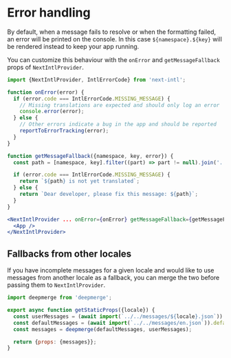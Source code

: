 # Error handling

By default, when a message fails to resolve or when the formatting failed, an error will be printed on the console. In this case `${namespace}.${key}` will be rendered instead to keep your app running.

You can customize this behaviour with the `onError` and `getMessageFallback` props of `NextIntlProvider`.

```jsx
import {NextIntlProvider, IntlErrorCode} from 'next-intl';

function onError(error) {
  if (error.code === IntlErrorCode.MISSING_MESSAGE) {
    // Missing translations are expected and should only log an error
    console.error(error);
  } else {
    // Other errors indicate a bug in the app and should be reported
    reportToErrorTracking(error);
  }
}

function getMessageFallback({namespace, key, error}) {
  const path = [namespace, key].filter((part) => part != null).join('.');

  if (error.code === IntlErrorCode.MISSING_MESSAGE) {
    return `${path} is not yet translated`;
  } else {
    return `Dear developer, please fix this message: ${path}`;
  }
}

<NextIntlProvider ... onError={onError} getMessageFallback={getMessageFallback}>
  <App />
</NextIntlProvider>
```

## Fallbacks from other locales

If you have incomplete messages for a given locale and would like to use messages from another locale as a fallback, you can merge the two before passing them to `NextIntlProvider`.

```jsx filename="pages/index.js"
import deepmerge from 'deepmerge';

export async function getStaticProps({locale}) {
  const userMessages = (await import(`../../messages/${locale}.json`)).default;
  const defaultMessages = (await import(`../../messages/en.json`)).default;
  const messages = deepmerge(defaultMessages, userMessages);

  return {props: {messages}};
}
```
